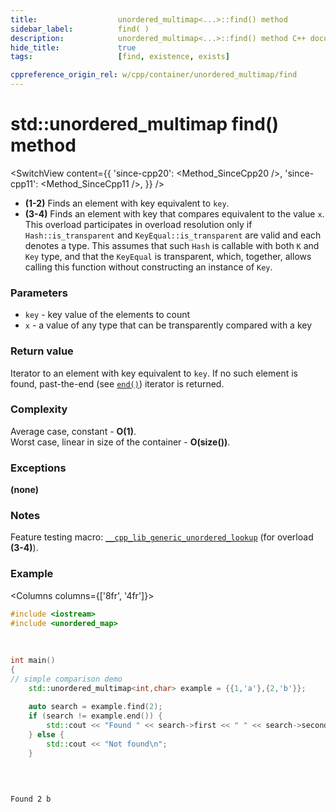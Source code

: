 ```yaml
---
title:					unordered_multimap<...>::find() method
sidebar_label:			find( )
description:			unordered_multimap<...>::find() method C++ documentation
hide_title:				true
tags:					[find, existence, exists]

cppreference_origin_rel: w/cpp/container/unordered_multimap/find
---
```



<!----------------- Codes ---------------------->

<!-- find() -->

# std::unordered_multimap find() method

<SwitchView content={{
	'since-cpp20': <Method_SinceCpp20 />,
	'since-cpp11': <Method_SinceCpp11 />,
}} />

 - **(1-2)** Finds an element with key equivalent to `key`.
 - **(3-4)** Finds an element with key that compares equivalent to the value `x`.
    This overload participates in overload resolution only if `Hash::is_transparent` and `KeyEqual::is_transparent` are valid and each denotes a type.
    This assumes that such `Hash` is callable with both `K` and `Key` type, and that the `KeyEqual` is transparent, which, together, allows calling this function without constructing an instance of `Key`.

### Parameters

 - `key` - key value of the elements to count
 - `x` - a value of any type that can be transparently compared with a key

### Return value

 Iterator to an element with key equivalent to `key`. If no such element is found, past-the-end (see [`end()`](/docs/std/containers/maps/unordered-multimap/end)) iterator is returned.

### Complexity

Average case, constant - **O(1)**.  
Worst case, linear in size of the container - **O(size())**.

### Exceptions

**(none)**

### Notes

Feature testing macro: [`__cpp_lib_generic_unordered_lookup`](#) (for overload **(3-4)**).

### Example

<Columns columns={['8fr', '4fr']}>
<div>

```cpp title='Main.cpp' showLineNumbers
#include <iostream>
#include <unordered_map>
 
 
 
int main()
{  
// simple comparison demo
    std::unordered_multimap<int,char> example = {{1,'a'},{2,'b'}};
 
    auto search = example.find(2);
    if (search != example.end()) {
        std::cout << "Found " << search->first << " " << search->second << '\n';
    } else {
        std::cout << "Not found\n";
    }
 
 
 
```

</div>
<div>

```plaintext title="Possible output"
Found 2 b
```

</div>
</Columns>
